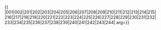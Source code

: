 {{ {{{1|PRC admin/showlist}}}
|001|002|201|202|203|204|205|206|207|208|209|210|211|212|213|214|215|216|217|218|219|220|221|222|223|224|225|226|227|228|229|230|231|232|233|234|235|236|237|238|239|240|241|242|243|244|
arg={{{arg|}}}}}